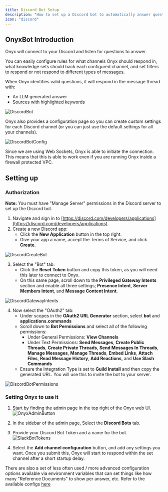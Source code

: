 ```yaml
---
title: Discord Bot Setup
description: "How to set up a Discord bot to automatically answer questions"
icon: "discord"
---
```


## OnyxBot Introduction

Onyx will connect to your Discord and listen for questions to answer.

You can easily configure rules for what channels Onyx should respond in, what knowledge sets should back each
configured channel, and set filters to respond or not respond to different types of messages.

When Onyx identifies valid questions, it will respond in the message thread with:

- An LLM generated answer
- Sources with highlighted keywords

![DiscordBot](/images/discord_bot/DiscordBot.png)

Onyx also provides a configuration page so you can create custom settings for each Discord channel
(or you can just use the default settings for all your channels).

![DiscordBotConfig](/images/discord_bot/DiscordBotConfig.png)

Since we are using Web Sockets, Onyx is able to initiate the connection. This means that this is able
to work even if you are running Onyx inside a firewall protected VPC.

## Setting up

### Authorization

**Note:** You must have "Manage Server" permissions in the Discord server to set up the Discord bot.

1. Navigate and sign in to [https://discord.com/developers/applications](https://discord.com/developers/applications). 
2. Create a new Discord app:
   - Click the **New Application** button in the top right.
   - Give your app a name, accept the Terms of Service, and click **Create**.

![DiscordCreateBot](/images/connector/discord/DiscordCreateBot.png)

3. Select the "Bot" tab:
   - Click the **Reset Token** button and copy this token, as you will need this later to connect to Onyx.
   - On this same page, scroll down to the **Privileged Gateway Intents** section and enable all three settings; **Presence Intent**, **Server Members Intent**, and **Message Content Intent**.

![DiscordGatewayIntents](/images/connector/discord/DiscordGatewayIntents.png)

4. Now select the "OAuth2" tab:
   - Under scopes in the **OAuth2 URL Generator** section, select **bot** and **applications.commands**
   - Scroll down to **Bot Permissions** and select all of the following permissions:
      - Under General Permissions: **View Channels**
      - Under Text Permissions: **Send Messages**, **Create Public Threads**, **Create Private Threads**, **Send Messages In Threads**, **Manage Messages**, **Manage Threads**, **Embed Links**, **Attach Files**, **Read Message History**, **Add Reactions**, and **Use Slash Commands**
   - Ensure the Integration Type is set to **Guild Install** and then copy the generated URL. You will use this to invite the bot to your server.

![DiscordBotPermissions](/images/connector/discord/DiscordBotPermissions.png)

### Setting Onyx to use it

1. Start by finding the admin page in the top right of the Onyx web UI.
![OnyxAdminButton](/images/slack_bot/OnyxAdminButton.png)

2. In the sidebar of the admin page, Select the **Discord Bots** tab.

3. Provide your Discord Bot Token and a name for the bot.
![SlackBotTokens](/images/slack_bot/SlackBotTokens.png)

4. Select the **Add channel configuration** button, and add any settings you want. Once you submit this, Onyx will start to respond within the set channel after a short startup delay.

There are also a set of less often used / more advanced configuration options available via environment
variables that can set things like how many "Reference Documents" to show per answer, etc.
Refer to the available configs
[here](https://github.com/onyx-dot-app/onyx/blob/main/backend/onyx/configs/onyxbot_configs.py)
